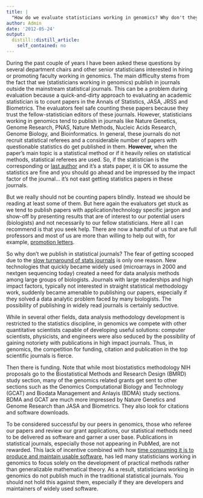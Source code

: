 ```yaml
---
title: |
  "How do we evaluate statisticians working in genomics? Why don't they publish in stats journals?" Here is my answer
author: Admin
date: '2012-05-24'
output:
  distill::distill_article:
    self_contained: no
---
```


<p class="MsoNormal">
  During the past couple of years I have been asked these questions by several department chairs and other senior statisticians interested in hiring or promoting faculty working in genomics. The main difficulty stems from the fact that we (statisticians working in genomics) publish in journals outside the mainstream statistical journals. This can be a problem during evaluation because a quick-and-dirty approach to evaluating an academic statistician is to count papers in the Annals of Statistics, JASA, JRSS and Biometrics. The evaluators feel safe counting these papers because they trust the fellow-statistician editors of these journals. However, statisticians working in genomics tend to publish in journals like Nature Genetics, Genome Research, PNAS, Nature Methods, Nucleic Acids Research, Genome Biology, and Bioinformatics. In general, these journals do not recruit statistical referees and a considerable number of papers with questionable statistics do get published in them. <strong>However, </strong>when the paper&#8217;s main topic is a statistical method or if it heavily relies on statistical methods, statistical referees are used. So, if the statistician is the corresponding or <a href="http://simplystatistics.tumblr.com/post/11314293165/authorship-conventions" target="_blank">last author</a> and it&#8217;s a stats paper, it is OK to assume the statistics are fine and you should go ahead and be impressed by the impact factor of the journal&#8230; it&#8217;s not east getting statistics papers in these journals. 
</p>

<p class="MsoNormal">
  But we really should not be counting papers blindly. Instead we should be reading at least some of them. But here again the evaluators get stuck as we tend to publish papers with application/technology specific jargon and show-off by presenting results that are of interest to our potential users (biologists) and not necessarily to our fellow statisticians. Here all I can recommend is that you seek help. There are now a handful of us that are full professors and most of us are more than willing to help out with, for example, <a href="http://simplystatistics.tumblr.com/post/12181264937/advice-on-promotion-letters-bleg" target="_blank">promotion letters</a>.
</p>

<p class="MsoNormal">
  So why don&#8217;t we publish in statistical journals? The fear of getting scooped due to the <a href="http://simplystatistics.tumblr.com/post/17317636444/an-example-of-how-sending-a-paper-to-a-statistics" target="_blank">slow turnaround of stats journals</a> is only one reason. New technologies that quickly became widely used (microarrays in 2000 and nextgen sequencing today) created a need for data analysis methods among large groups of biologists. Journals with large readerships and high impact factors, typically not interested in straight statistical methodology work, suddenly became amenable to publishing our papers, especially if they solved a data analytic problem faced by many biologists. The possibility of publishing in widely read journals is certainly seductive. 
</p>

<p class="MsoNormal">
  While in several other fields, data analysis methodology development is restricted to the statistics discipline, in genomics we compete with other quantitative scientists capable of developing useful solutions: computer scientists, physicists, and engineers were also seduced by the possibility of gaining notoriety with publications in high impact journals. Thus, in genomics, the competition for funding, citation and publication in the top scientific journals is fierce. 
</p>

<p class="MsoNormal">
  Then there is funding. Note that while most biostatistics methodology NIH proposals go to the Biostatistical Methods and Research Design (BMRD) study section, many of the genomics related grants get sent to other sections such as the Genomics Computational Biology and Technology (GCAT) and Biodata Management and Anlayis (BDMA) study sections. BDMA and GCAT are much more impressed by Nature Genetics and Genome Research than JASA and Biometrics. They also look for citations and software downloads. 
</p>

<p class="MsoNormal">
  To be considered successful by our peers in genomics, those who referee our papers and review our grant applications, our statistical methods need to be delivered as software and garner a user base. Publications in statistical journals, especially those not appearing in PubMed, are not rewarded. This lack of incentive combined with how <a href="http://simplystatistics.tumblr.com/post/22844703875/ha" target="_blank">time consuming it is to produce and maintain usable software</a>, has led many statisticians working in genomics to focus solely on the development of practical methods rather than generalizable mathematical theory. As a result, statisticians working in genomics do not publish much in the traditional statistical journals. You should not hold this against them, especially if they are developers and maintainers of widely used software.
</p>

<!--EndFragment-->
